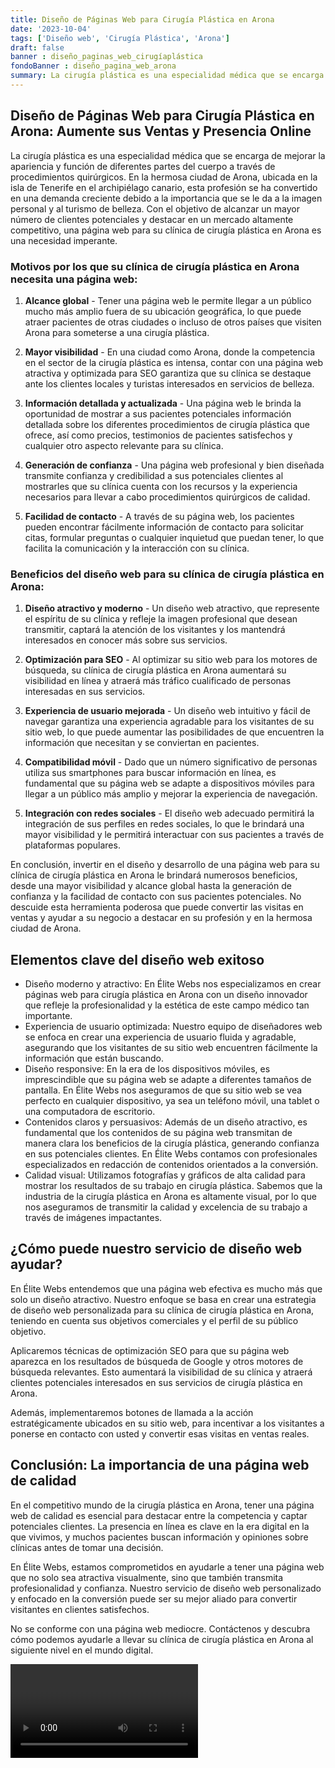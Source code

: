 ```yaml
---
title: Diseño de Páginas Web para Cirugía Plástica en Arona
date: '2023-10-04'
tags: ['Diseño web', 'Cirugía Plástica', 'Arona']
draft: false
banner : diseño_paginas_web_cirugíaplástica
fondoBanner : diseño_pagina_web_arona
summary: La cirugía plástica es una especialidad médica que se encarga de mejorar la apariencia y función de diferentes partes del cuerpo a través de procedimientos quirúrgicos. En la hermosa ciudad de Arona, ubicada en la isla de Tenerife en el archipiélago canario, esta profesión se ha convertido en una demanda creciente debido a la importancia que se le da a la imagen personal y al turismo de belleza. Con el objetivo de alcanzar un mayor número de clientes potenciales y destacar en un mercado altamente competitivo, una página web para su clínica de cirugía plástica en Arona es una necesidad imperante.
---
```


## Diseño de Páginas Web para Cirugía Plástica en Arona: Aumente sus Ventas y Presencia Online

La cirugía plástica es una especialidad médica que se encarga de mejorar la apariencia y función de diferentes partes del cuerpo a través de procedimientos quirúrgicos. En la hermosa ciudad de Arona, ubicada en la isla de Tenerife en el archipiélago canario, esta profesión se ha convertido en una demanda creciente debido a la importancia que se le da a la imagen personal y al turismo de belleza. Con el objetivo de alcanzar un mayor número de clientes potenciales y destacar en un mercado altamente competitivo, una página web para su clínica de cirugía plástica en Arona es una necesidad imperante.

### Motivos por los que su clínica de cirugía plástica en Arona necesita una página web:

1. **Alcance global** - Tener una página web le permite llegar a un público mucho más amplio fuera de su ubicación geográfica, lo que puede atraer pacientes de otras ciudades o incluso de otros países que visiten Arona para someterse a una cirugía plástica.

2. **Mayor visibilidad** - En una ciudad como Arona, donde la competencia en el sector de la cirugía plástica es intensa, contar con una página web atractiva y optimizada para SEO garantiza que su clínica se destaque ante los clientes locales y turistas interesados en servicios de belleza.

3. **Información detallada y actualizada** - Una página web le brinda la oportunidad de mostrar a sus pacientes potenciales información detallada sobre los diferentes procedimientos de cirugía plástica que ofrece, así como precios, testimonios de pacientes satisfechos y cualquier otro aspecto relevante para su clínica.

4. **Generación de confianza** - Una página web profesional y bien diseñada transmite confianza y credibilidad a sus potenciales clientes al mostrarles que su clínica cuenta con los recursos y la experiencia necesarios para llevar a cabo procedimientos quirúrgicos de calidad.

5. **Facilidad de contacto** - A través de su página web, los pacientes pueden encontrar fácilmente información de contacto para solicitar citas, formular preguntas o cualquier inquietud que puedan tener, lo que facilita la comunicación y la interacción con su clínica.

### Beneficios del diseño web para su clínica de cirugía plástica en Arona:

1. **Diseño atractivo y moderno** - Un diseño web atractivo, que represente el espíritu de su clínica y refleje la imagen profesional que desean transmitir, captará la atención de los visitantes y los mantendrá interesados en conocer más sobre sus servicios.

2. **Optimización para SEO** - Al optimizar su sitio web para los motores de búsqueda, su clínica de cirugía plástica en Arona aumentará su visibilidad en línea y atraerá más tráfico cualificado de personas interesadas en sus servicios.

3. **Experiencia de usuario mejorada** - Un diseño web intuitivo y fácil de navegar garantiza una experiencia agradable para los visitantes de su sitio web, lo que puede aumentar las posibilidades de que encuentren la información que necesitan y se conviertan en pacientes.

4. **Compatibilidad móvil** - Dado que un número significativo de personas utiliza sus smartphones para buscar información en línea, es fundamental que su página web se adapte a dispositivos móviles para llegar a un público más amplio y mejorar la experiencia de navegación.

5. **Integración con redes sociales** - El diseño web adecuado permitirá la integración de sus perfiles en redes sociales, lo que le brindará una mayor visibilidad y le permitirá interactuar con sus pacientes a través de plataformas populares.

En conclusión, invertir en el diseño y desarrollo de una página web para su clínica de cirugía plástica en Arona le brindará numerosos beneficios, desde una mayor visibilidad y alcance global hasta la generación de confianza y la facilidad de contacto con sus pacientes potenciales. No descuide esta herramienta poderosa que puede convertir las visitas en ventas y ayudar a su negocio a destacar en su profesión y en la hermosa ciudad de Arona.

<GifSeo />

<Cta />

## Elementos clave del diseño web exitoso

- Diseño moderno y atractivo: En Élite Webs nos especializamos en crear páginas web para cirugía plástica en Arona con un diseño innovador que refleje la profesionalidad y la estética de este campo médico tan importante.
- Experiencia de usuario optimizada: Nuestro equipo de diseñadores web se enfoca en crear una experiencia de usuario fluida y agradable, asegurando que los visitantes de su sitio web encuentren fácilmente la información que están buscando.
- Diseño responsive: En la era de los dispositivos móviles, es imprescindible que su página web se adapte a diferentes tamaños de pantalla. En Élite Webs nos aseguramos de que su sitio web se vea perfecto en cualquier dispositivo, ya sea un teléfono móvil, una tablet o una computadora de escritorio.
- Contenidos claros y persuasivos: Además de un diseño atractivo, es fundamental que los contenidos de su página web transmitan de manera clara los beneficios de la cirugía plástica, generando confianza en sus potenciales clientes. En Élite Webs contamos con profesionales especializados en redacción de contenidos orientados a la conversión.
- Calidad visual: Utilizamos fotografías y gráficos de alta calidad para mostrar los resultados de su trabajo en cirugía plástica. Sabemos que la industria de la cirugía plástica en Arona es altamente visual, por lo que nos aseguramos de transmitir la calidad y excelencia de su trabajo a través de imágenes impactantes.

## ¿Cómo puede nuestro servicio de diseño web ayudar?

En Élite Webs entendemos que una página web efectiva es mucho más que solo un diseño atractivo. Nuestro enfoque se basa en crear una estrategia de diseño web personalizada para su clínica de cirugía plástica en Arona, teniendo en cuenta sus objetivos comerciales y el perfil de su público objetivo.

Aplicaremos técnicas de optimización SEO para que su página web aparezca en los resultados de búsqueda de Google y otros motores de búsqueda relevantes. Esto aumentará la visibilidad de su clínica y atraerá clientes potenciales interesados en sus servicios de cirugía plástica en Arona.

Además, implementaremos botones de llamada a la acción estratégicamente ubicados en su sitio web, para incentivar a los visitantes a ponerse en contacto con usted y convertir esas visitas en ventas reales.

## Conclusión: La importancia de una página web de calidad

En el competitivo mundo de la cirugía plástica en Arona, tener una página web de calidad es esencial para destacar entre la competencia y captar potenciales clientes. La presencia en línea es clave en la era digital en la que vivimos, y muchos pacientes buscan información y opiniones sobre clínicas antes de tomar una decisión.

En Élite Webs, estamos comprometidos en ayudarle a tener una página web que no solo sea atractiva visualmente, sino que también transmita profesionalidad y confianza. Nuestro servicio de diseño web personalizado y enfocado en la conversión puede ser su mejor aliado para convertir visitantes en clientes satisfechos.

No se conforme con una página web mediocre. Contáctenos y descubra cómo podemos ayudarle a llevar su clínica de cirugía plástica en Arona al siguiente nivel en el mundo digital.

<Video />

<CtaBot job='Cirugía Plástica' city='Arona'/>

<Gmaps query='Arona+españa+maps' />